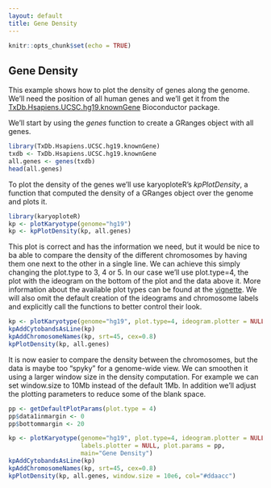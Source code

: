 ```yaml
---
layout: default
title: Gene Density
---
```



```r
knitr::opts_chunk$set(echo = TRUE)

```

## Gene Density

This example shows how to plot the density of genes along the genome. We'll need 
the position of all human genes and we'll get it from the 
[TxDb.Hsapiens.UCSC.hg19.knownGene](https://bioconductor.org/packages/TxDb.Hsapiens.UCSC.hg19.knownGene)
Bioconductor package. 

We'll start by using the _genes_ function to create a GRanges object
with all genes.


```r
library(TxDb.Hsapiens.UCSC.hg19.knownGene)
txdb <- TxDb.Hsapiens.UCSC.hg19.knownGene
all.genes <- genes(txdb)
head(all.genes)
```

To plot the density of the genes we'll use karyoploteR's _kpPlotDensity_, 
a function that computed the density of a GRanges object over the genome 
and plots it. 

```r
library(karyoploteR)
kp <- plotKaryotype(genome="hg19")
kp <- kpPlotDensity(kp, all.genes)
```


This plot is correct and has the information we need, but it would be nice to 
ba able to compare the density of the different chromosomes by having them one
next to the other in a single line. We can achieve this simply changing the
plot.type to 3, 4 or 5. In our case we'll use plot.type=4, the plot with the 
ideogram on the bottom of the plot and the data above it. More information 
about the available plot types can be found at the [vignette](https://www.bioconductor.org/packages/devel/bioc/vignettes/karyoploteR/inst/doc/karyoploteR.html#types-of-plots).
We will also omit the default creation of the ideograms and chromosome labels
and explicitly call the functions to better control their look.

```r
kp <- plotKaryotype(genome="hg19", plot.type=4, ideogram.plotter = NULL, labels.plotter = NULL)
kpAddCytobandsAsLine(kp)
kpAddChromosomeNames(kp, srt=45, cex=0.8)
kpPlotDensity(kp, all.genes)
```

It is now easier to compare the density between the chromosomes, but the 
data is maybe too "spyky" for a genome-wide view. We can smoothen it 
using a larger window size in the density computation. For example we can set 
window.size to 10Mb instead of the default 1Mb. In addition we'll adjust the
plotting parameters to reduce some of the blank space. 


```r
pp <- getDefaultPlotParams(plot.type = 4)
pp$data1inmargin <- 0
pp$bottommargin <- 20

kp <- plotKaryotype(genome="hg19", plot.type=4, ideogram.plotter = NULL,
                    labels.plotter = NULL, plot.params = pp,
                    main="Gene Density")
kpAddCytobandsAsLine(kp)
kpAddChromosomeNames(kp, srt=45, cex=0.8)
kpPlotDensity(kp, all.genes, window.size = 10e6, col="#ddaacc")
```
